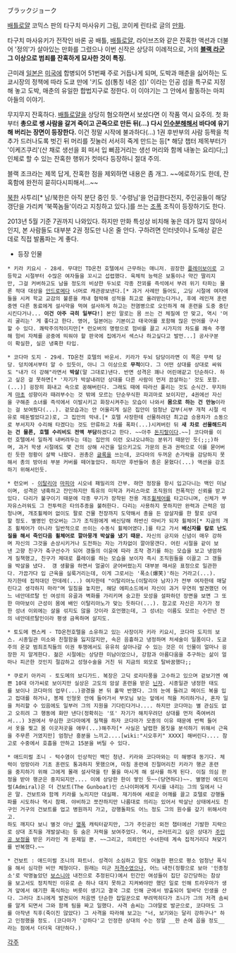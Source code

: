 ブラックジョーク

[[배틀로얄]] 코믹스 판의 타구치 마사유키 그림, 코이케 린타로 글의 [[만화]].

타구치 마사유키가 전작인 바론 공 배틀, [[배틀로얄]], 라이브즈와 같은 잔혹한 액션과 더불어 '정의'가 살아있는 만화를 그렸으나 이번 신작은 상당히 이례적으로, 거의 '''[[블랙 라군]] 그 이상으로 범죄를 잔혹하게 묘사한 것이 특징.'''

근미래 [[일본]]은 [[미국]]에 합병되어 51번째 주로 거듭나게 되며, 도박과 매춘을 싫어하는 도쿄시장의 정책에 따라 도쿄 만에 '키도 섬(통칭 네온 섬)' 이라는 인공 섬을 특구로 지정해 놓고 도박, 매춘의 유일한 합법지구로 정한다. 이 이야기는 그 안에서 활동하는 마피아들의 이야기.

무지무지 잔혹하다. [[배틀로얄]]을  상당히 혐오하면서 보셨다면 이 작품 역시 요주의. 첫 화부터 '''총으로 쌩 사람을 갈겨 죽이고 곤죽으로 만든 뒤(...) 다시 [[인수분해]]해서 바다에 유기해 버리는 장면이 등장한다.''' 이건 정말 시작에 불과하다(...) 1권 후반부의 사람 등짝을 척추가 드러나도록 벗긴 뒤 머리를 짓눌러 서서히 죽게 만드는 등[* 해당 챕터 제목부터가 '이케즈쿠리'(산 채로 생선을 회 떠서 입 뻐끔거리는 생선 머리와 함께 내놓는 요리)다;;] 인체로 할 수 있는 잔혹한 행위가 컷마다 등장하니 절대 주의.

블랙 조크라는 제목 답게, 잔혹한 점을 제외하면 내용은 좀 개그. ~~에로하기도 한데, 잔혹함에 완전히 묻히다시피해서...~~

[[북한]] 사투리[* 남/북한은 아직 분단 중인 듯. '수령님'을 언급한다전지, 주인공들이 해당 갱단을 가리켜 '북쪽놈들'이라고 지칭하고 있다.]를 쓰는 [[조폭]] 조직이 등장하기도 한다.

2013년 5월 기준 7권까지 나와있다. 하지만 만화 특성상 비치해 놓은 데가 많지 않아서인지, 본 사람들도 대부분 2권 정도만 나온 줄 안다. 구하려면 인터넷이나 도매상 같은 데로 직접 발품파는 게 좋다.

* 등장 인물

 * 키라 키요시 - 28세. 무대인 TD온천 호텔에서 근무하는 매니저. 굉장한 [[플레이보이]]로 고등학교 시절부터 수많은 여자들을 꼬시고 섭렵했다. 육체적 능력은 보통이나 약간 딸리지만, 그걸 커버하고도 남을 정도의 비상한 두뇌로 각종 잔꾀를 즉석에서 부려 위기 타파는 물론 적대 대상을 [[안드로메다]] 너머로 캐관광보낸다.[* 과거 사례만 들어도, 고딩 시절에 여자애들을 시켜 학교 교감의 불륜을 캐내 협박해 성적을 최고로 올려받는다거나, 후에 레인져 훈련중엔 다른 동료에게 설사약을 먹여 설사하게 하고는 전염병으로 오인하게 해 훈련을 도중 중단시킨다거나... '''이건 아주 극히 일부다!'''] 본인 말로는 몸 쓰는 건 체질에 안 맞고, 역시 '머리 굴리는' 게 좋다고 한다. 영어, 일본어는 기본이고 태국어를 포함해 많은 언어를 구사할 수 있다. 쾌락주의적이지만[* 런오버의 명령으로 험비를 끌고 시가지의 차도를 쾌속 주행해 험비 자체를 공중에 띄워야 할 판국에 집에가서 섹스나 하고싶다고 발언...] 공사구분이 확실한, 실은 냉혹한 타입.

 * 코다마 도지 - 29세. TD온천 호텔의 바운서. 키라가 두뇌 담당이라면 이 쪽은 무력 담당. 덩치에서부터 알 수 있듯이, 아니 그 이상으로 '''무적'''이다. 그 어떤 상대를 상대로 싸워도 "내가 더 강해"라면서 '''박살'''(말 그대로)낸다. 반면 성격은 꽤나 어린애같고 단순하다. 하고 싶은 걸 못하면[* '자기가 박살내려던 상대를 다른 사람이 먼저 끔살하는' 것도 포함.(...)] 굉장히 화내고 속으로 꽁해버린다. 그래도 때에 따라선 풀리는 것도 순식간. 무지하게 [[마초]] 성향이라 때려부수는 것 밖에 모르는 단순무식한 파괴마로 보이지만, 4권에선 자신을 구해준 소녀를 즉석에서 이발시키고 화장시켜주는 모습이 나와서 '''몸으로 하는 건 만능'''이라는 걸 보여줬다(...). 겉모습과는 안 어울리게 실은 집안이 엄청난 갑부(서부 개척 시절 석유로 떼돈벌었다고)로, 그 집안의 막내.[* 호텔 사장한테 선물하려던 최고급 승용차가 소동으로 부서지자 수리해 타겠다는 것도 만류하고 차를 폭파(...)시켜버린 뒤 '''새 차로 선물해드리는 건 물론, 호텔 수리비도 전액 부담'''하겠다고 한다. ~~아주 [[돈지랄]]이다.~~] 코다마를 이런 호텔에서 일하게 내버려두는 데는 집안의 이런 오냐오냐하는 분위기 때문인 듯(;;;)하며, 과거 학생 시절에도 몇 건의 상해 사건을 일으키고도 가문의 돈과 권력으로 이를 묻어버린 듯한 정황이 살짝 나왔다. 권총은 [[글록]]을 쓰는데, 코다마의 두꺼운 손가락을 감당하지 못해서 총의 방아쇠 부분 커버를 떼어놓았다. 하지만 후반들어 총은 묻혔다(...) 액션을 강조하기 위해서인듯.

 * 런오버 - [[이탈리아]] [[마피아]] 시오네 패밀리의 간부. 햐얀 정장을 항시 입고다니는 백인 미남이며, 성격은 냉혹하고 잔인하지만 특유의 미학과 카리스마로 조직원의 전폭적인 신뢰를 받고있다. 다리가 불구이기 때문에 각종 무기가 장착된 전용 개조[[휠체어]]를 타고다니며, 신체가 부자유스러워도 그 전투력은 타의추종을 불허한다. 다리는 사용하지 못하지만 완력과 근력은 엄청나며, 개조휠체어 없이도 팔로 건물 천장까지 도약해서 총을 든 암살자를 한 팔로 상대할 정도. 별명인 런오버는 그가 조직원에게 배신당해 하반신 마비가 되자 휠체어[* 지금의 개조 휠체어가 아니라 일반적으로 쓰이는 수동식 휠체어였다.]를 타고 가서 '''배신자를 칼로 난도질을 해서 죽인다음 휠체어로 깔아뭉개 박살을 냈기 때문.''' 자신의 긍지와 신념이 매우 강하며 자신의 그것을 손상시키거나 도전하는 자는 가차없이 깔아뭉갠다. 어린 시절을 같이 보낸 고향 친구가 축구선수가 되어 갱들의 이윤에 따라 조작 경기를 하는 모습을 보고 냉엄하게 질책했고, 친구가 제대로 플레이를 하는 모습을 보이자 즉시 조직원들을 이끌고 그 갱들을 박살을 냈다.  갱 생활을 하면서 얼굴이 굳어버렸는지 대부분 매서운 표정으로 일관한다. 가끔가다 입 근육을 실룩거리는데, 이게 그로서는 '폭소(爆笑)'하는 거라고(...). 
 자기한테 집적대던 얀데레(...) 여자한테 "이탈리아노(이탈리아 남자)가 전부 여자한테 매달린다고 생각하지 마라"며 일침을 놓지만, 해당 에피소드에서 자신이 과거 우연히 발견했던 어느 네안데르탈 인 여성의 유골과 벽화를 가리키며 숭고한 모성을 설파하던 장면을 보면 그 또한 마마보이 근성이 몸에 배인 이탈리아노가 맞는 듯하다(...). 참고로 자신은 자기가 정한 성녀 이외에는 살을 섞지도 않을 갓이라 호언했는데, 그 성녀는 이름도 모르는 수만년 전의 네안데르탈인이라 평생 금욕하며 살지도. 

 * 토도메 켄스케 - TD온천호텔을 소유하고 있는 사장이자 키라 키요시, 코다마 도지의 보스. 시종일관 미소와 친절함을 잃지않지만, 속은 음흉하고 냉정하며 처세술이 일품이다. 도쿄주의 온갖 범죄조직들의 이권 투쟁에서도 유유히 살아나갈 수 있는 것은 이 인물이 얼마나 굉장한 지 알게한다. 젊은 시절에는 상당한 미남이었으나, 강함과 아름다움을 추구하는 삶이 얼마나 피곤한 것인지 절감하고 성형수술을 거친 뒤 지금의 외모로 탈바꿈했다;;

 * 쿠로키 아카리 - 토도메의 보디가드. 복장은 고딕 로리타풍을 고수하고 있으며 겉보기엔 예쁜 10대 아가씨로 보이지만 실상은 고도의 암살 훈련을 받은 [[닌자]]. 시종일관 냉정한 태도를 보이나 코다마의 업무(...)광경을 본 뒤 홀딱 반했다. 그의 눈에 들려고 메이드 복을 입고 접대를 하거나, 봉제 인형옷 안에 들어가서 부모님 보는 앞에서 적을 처리하거나, 혼자 일을 처리할 수 있음에도 일부러 그의 지원을 기다린다거나.... 하지만 코다마는 별 관심도 없고 오히려 그 행동에 화만 낸다(정확히는 '또' 자기가 해치우려던 상대를 먼저 죽여버려서...) 3권에서 무심한 코다마에게 질책을 하자 코다마가 모종의 이유 때문에 번쩍 들어서 옷을 찢고 몸 이곳저곳을 애무(...)해주자[* 사실은 날렵한 몸짓을 분석하기 위해서 근육을 주무른 거였지만] 엄청난 흥분을 느끼고....[wiki:"시오후키" XXXX] 해버린다.... 참고로 수중에서 호흡을 안하고 15분을 버틸 수 있다.

 * 애드미럴 조니 - 턱수염이 인상적인 백인 청년. 키라와 코다마와는 미 해병대 동기다. 체력이 엉망이라 기초 훈련도 통과하지 못했으며, 마침 훈련에 진절머리친 키라가 행군 훈련을 중지하기 위해 그에게 몰래 설사약을 탄 물을 마시게 해 설사를 하게 된다. 이질 의심 판정을 받아 행군은 중지되지만.... 이에 상당한 한이 쌓인 듯~~(당연하다)~~. 별명인 에드미럴(Admiral)은 더 건보트(The Gunboat)인 스나이퍼에게 지시를 내리는 그의 일에서 나온 말. 건보트와 함께 키라를 노리지만 대실패. 재기하여 새로운 어깨를 끌고 호텔로 강행돌파를 시도하나 역시 참패. 야비하고 쪼잔하지만 나름대로 의리는 있어서 박살난 상태에서도 친구인 거구의 건보트를 업고 병원까지 가고, 강행돌파도 어느 정도 그의 원수를 갚기 위해서라고. 
 하도 깨지다 보니 별것 아닌 [[열폭]] 캐릭터같지만, 그가 주인공인 외전 챕터에선 기발한 지략으로 상대 조직을 개발살내는 등 숨은 저력을 보여주었다. 역시, 쓰러뜨리고 싶은 상대가 [[주인공 보정]]을 받은 키라인 게 문제일 뿐. ~~그리고, 의뢰인인 수녀한테 계속 집적거리다 쳐맞기를 반복했다.~~

 * 건보트 : 애드미럴 조니의 파트너. 성격이 소심하고 말도 어눌한 편으로 평소 엄청난 폭식을 해서 심각한 비만 체형이다. 원래는 미군 [[저격수]]였으나, 어느 내전(정황으로 보아 '인종청소'로 악명높았던 [[보스니아]] 내전으로 추정된다)에서 민간인 여성들이 집단 강간당하는 참상을 보고서도 정치적인 이유로 손 하나 대지 못하고 지켜봐야만 했던 일로 인해 트라우마가 생겨 앞에서 얘기한 폭식하는 버릇이 생기고 결국 그로 인해 군에서 방출되어 밑바닥 인생을 산다. 그러다 조니에게 발견되어 처음엔 단순한 잡일꾼으로 부려먹히다가 조니가 그의 저격 솜씨를 알게 되면서 그와 함께 팀을 짜고 일했다. 사격 솜씨는 그야말로 발군으로, 코다마도 그를 아작낸 직후(죽이진 않았다) 그 사격을 따라해 보고는 "너, 보기와는 달리 강하구나" 하고 인정했을 정도. (코다마가 '강하다'고 인정한 상대의 수는 정말 __한 손에 꼽을 정도__라는 점에서 더더욱 대단하다.)
[[각주]]
